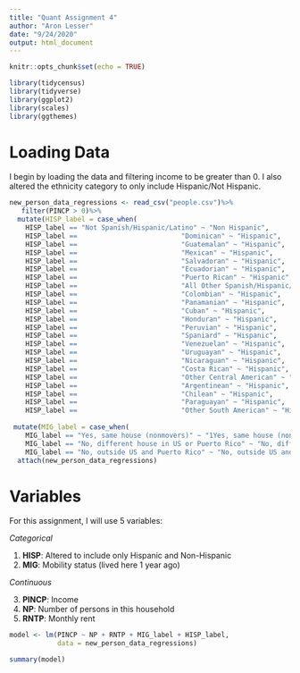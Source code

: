 ```yaml
---
title: "Quant Assignment 4"
author: "Aron Lesser"
date: "9/24/2020"
output: html_document
---
```


```r
knitr::opts_chunk$set(echo = TRUE)
```
```r
library(tidycensus)
library(tidyverse)
library(ggplot2)
library(scales)
library(ggthemes)
```


# Loading Data

I begin by loading the data and filtering income to be greater than 0. I also altered the ethnicity category to only include Hispanic/Not Hispanic.

```r
new_person_data_regressions <- read_csv("people.csv")%>%
   filter(PINCP > 0)%>%
  mutate(HISP_label = case_when(
    HISP_label == "Not Spanish/Hispanic/Latino" ~ "Non Hispanic",
    HISP_label ==                          "Dominican" ~ "Hispanic",
    HISP_label ==                          "Guatemalan" ~ "Hispanic",
    HISP_label ==                          "Mexican" ~ "Hispanic",
    HISP_label ==                          "Salvadoran" ~ "Hispanic",
    HISP_label ==                          "Ecuadorian" ~ "Hispanic",
    HISP_label ==                          "Puerto Rican" ~ "Hispanic", 
    HISP_label ==                          "All Other Spanish/Hispanic/Latino" ~ "Hispanic", 
    HISP_label ==                          "Colombian" ~ "Hispanic",
    HISP_label ==                          "Panamanian" ~ "Hispanic",
    HISP_label ==                          "Cuban" ~ "Hispanic",
    HISP_label ==                          "Honduran" ~ "Hispanic",
    HISP_label ==                          "Peruvian" ~ "Hispanic",
    HISP_label ==                          "Spaniard" ~ "Hispanic",
    HISP_label ==                          "Venezuelan" ~ "Hispanic",
    HISP_label ==                          "Uruguayan" ~ "Hispanic",
    HISP_label ==                          "Nicaraguan" ~ "Hispanic", 
    HISP_label ==                          "Costa Rican" ~ "Hispanic",
    HISP_label ==                          "Other Central American" ~ "Hispanic",
    HISP_label ==                          "Argentinean" ~ "Hispanic",
    HISP_label ==                          "Chilean" ~ "Hispanic",
    HISP_label ==                          "Paraguayan" ~ "Hispanic", 
    HISP_label ==                          "Other South American" ~ "Hispanic")) %>%
 
 mutate(MIG_label = case_when(
    MIG_label == "Yes, same house (nonmovers)" ~ "1Yes, same house (nonmovers)",
    MIG_label == "No, different house in US or Puerto Rico" ~ "No, different house in US or Puerto Rico",
    MIG_label == "No, outside US and Puerto Rico" ~ "No, outside US and Puerto Rico"))
  attach(new_person_data_regressions)
```
# Variables

For this assignment, I will use 5 variables:  

*Categorical*

1. **HISP**: Altered to include only Hispanic and Non-Hispanic
2. **MIG**: Mobility status (lived here 1 year ago)


*Continuous*

3. **PINCP**: Income
4. **NP**: Number of persons in this household
5. **RNTP**: Monthly rent 

```r
model <- lm(PINCP ~ NP + RNTP + MIG_label + HISP_label, 
            data = new_person_data_regressions)

summary(model)
```

